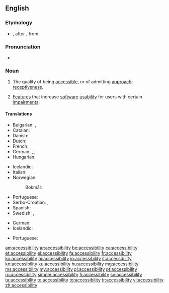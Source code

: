 ==English==
{{wikipedia}}

===Etymology===
* {{suffix|accessible|ity|lang=en}}, after {{etyl|LL.|en}} {{m|la|accessibilitas}}, from {{etyl|la|en}} {{m|la|accessibilis}}

===Pronunciation===
* {{a|US}} {{IPA|/æk.ˌsɛs.ə.ˈbɪl.ət.i/|lang=en}}

===Noun===
{{en-noun|-|accessibilities}}

# The quality of being [[accessible]], or of admitting [[approach]]; [[receptiveness]].
# {{label|en|computing}} [[feature|Feature]]s that increase [[software]] [[usability]] for users with certain [[impairment]]s.

====Translations====
{{trans-top|the quality of being accessible, or of admitting approach}}
* Bulgarian: {{t+|bg|достъпност}}, {{t|bg|достижимост}}
* Catalan: {{t+|ca|accessibilitat|f}}
* Danish: {{t|da|tilgængelighed|c}}
* Dutch: {{t+|nl|toegankelijkheid|f}}
* French: {{t+|fr|accessibilité|f}}
* German: {{t|de|Zugänglichkeit|f}}, {{t+|de|Barrierefreiheit|f}}, {{t|de|Erreichbarkeit|f}}
* Hungarian: {{t+|hu|hozzáférhetőség}}
{{trans-mid}}
* Icelandic: {{t|is|aðgengileiki|m}}
* Italian: {{t+|it|accessibilità|f}}
* Norwegian:
*: Bokmål: {{t|nb|tilgjengelighet|m|f}}
* Portuguese: {{t+|pt|acessibilidade|f}}
* Serbo-Croatian: {{t+|sh|dostupnost}}, {{t+|sh|pristupačnost}}
* Spanish: {{t+|es|accesibilidad|f}}
* Swedish: {{t+|sv|tillgänglighet|c}}, {{t|sv|åtkomlighet|c}}
{{trans-bottom}}
{{trans-top|feature that increases software usability}}
* German: {{t+|de|Barrierefreiheit|f}}
* Icelandic: {{t|is|aðgengileiki|m}}
{{trans-mid}}
* Portuguese: {{t+|pt|acessibilidade|f}}
{{trans-bottom}}

[[am:accessibility]]
[[ar:accessibility]]
[[be:accessibility]]
[[ca:accessibility]]
[[et:accessibility]]
[[el:accessibility]]
[[fa:accessibility]]
[[fr:accessibility]]
[[ko:accessibility]]
[[hi:accessibility]]
[[io:accessibility]]
[[it:accessibility]]
[[kn:accessibility]]
[[ku:accessibility]]
[[hu:accessibility]]
[[mg:accessibility]]
[[ms:accessibility]]
[[my:accessibility]]
[[pl:accessibility]]
[[pt:accessibility]]
[[ru:accessibility]]
[[simple:accessibility]]
[[fi:accessibility]]
[[sv:accessibility]]
[[ta:accessibility]]
[[te:accessibility]]
[[tg:accessibility]]
[[tr:accessibility]]
[[vi:accessibility]]
[[zh:accessibility]]